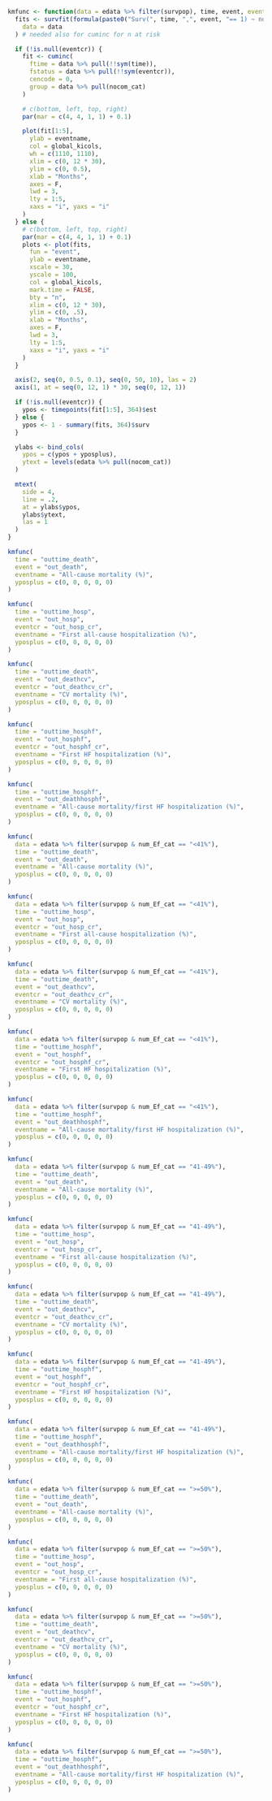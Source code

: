 ```r

kmfunc <- function(data = edata %>% filter(survpop), time, event, eventcr = NULL, eventname, yposplus = rep(0, 5)) {
  fits <- survfit(formula(paste0("Surv(", time, ",", event, "== 1) ~ nocom_cat")),
    data = data
  ) # needed also for cuminc for n at risk

  if (!is.null(eventcr)) {
    fit <- cuminc(
      ftime = data %>% pull(!!sym(time)),
      fstatus = data %>% pull(!!sym(eventcr)),
      cencode = 0,
      group = data %>% pull(nocom_cat)
    )

    # c(bottom, left, top, right)
    par(mar = c(4, 4, 1, 1) + 0.1)

    plot(fit[1:5],
      ylab = eventname,
      col = global_kicols,
      wh = c(1110, 1110),
      xlim = c(0, 12 * 30),
      ylim = c(0, 0.5),
      xlab = "Months",
      axes = F,
      lwd = 3,
      lty = 1:5,
      xaxs = "i", yaxs = "i"
    )
  } else {
    # c(bottom, left, top, right)
    par(mar = c(4, 4, 1, 1) + 0.1)
    plots <- plot(fits,
      fun = "event",
      ylab = eventname,
      xscale = 30,
      yscale = 100,
      col = global_kicols,
      mark.time = FALSE,
      bty = "n",
      xlim = c(0, 12 * 30),
      ylim = c(0, .5),
      xlab = "Months",
      axes = F,
      lwd = 3,
      lty = 1:5,
      xaxs = "i", yaxs = "i"
    )
  }

  axis(2, seq(0, 0.5, 0.1), seq(0, 50, 10), las = 2)
  axis(1, at = seq(0, 12, 1) * 30, seq(0, 12, 1))

  if (!is.null(eventcr)) {
    ypos <- timepoints(fit[1:5], 364)$est
  } else {
    ypos <- 1 - summary(fits, 364)$surv
  }

  ylabs <- bind_cols(
    ypos = c(ypos + yposplus),
    ytext = levels(edata %>% pull(nocom_cat))
  )

  mtext(
    side = 4,
    line = .2,
    at = ylabs$ypos,
    ylabs$ytext,
    las = 1
  )
}
```

```r
kmfunc(
  time = "outtime_death",
  event = "out_death",
  eventname = "All-cause mortality (%)",
  yposplus = c(0, 0, 0, 0, 0)
)
```

```r
kmfunc(
  time = "outtime_hosp",
  event = "out_hosp",
  eventcr = "out_hosp_cr",
  eventname = "First all-cause hospitalization (%)",
  yposplus = c(0, 0, 0, 0, 0)
)
```

```r
kmfunc(
  time = "outtime_death",
  event = "out_deathcv",
  eventcr = "out_deathcv_cr",
  eventname = "CV mortality (%)",
  yposplus = c(0, 0, 0, 0, 0)
)
```

```r
kmfunc(
  time = "outtime_hosphf",
  event = "out_hosphf",
  eventcr = "out_hosphf_cr",
  eventname = "First HF hospitalization (%)",
  yposplus = c(0, 0, 0, 0, 0)
)
```

```r
kmfunc(
  time = "outtime_hosphf",
  event = "out_deathhosphf",
  eventname = "All-cause mortality/first HF hospitalization (%)",
  yposplus = c(0, 0, 0, 0, 0)
)
```

```r
kmfunc(
  data = edata %>% filter(survpop & num_Ef_cat == "<41%"),
  time = "outtime_death",
  event = "out_death",
  eventname = "All-cause mortality (%)",
  yposplus = c(0, 0, 0, 0, 0)
)
```

```r
kmfunc(
  data = edata %>% filter(survpop & num_Ef_cat == "<41%"),
  time = "outtime_hosp",
  event = "out_hosp",
  eventcr = "out_hosp_cr",
  eventname = "First all-cause hospitalization (%)",
  yposplus = c(0, 0, 0, 0, 0)
)
```

```r
kmfunc(
  data = edata %>% filter(survpop & num_Ef_cat == "<41%"),
  time = "outtime_death",
  event = "out_deathcv",
  eventcr = "out_deathcv_cr",
  eventname = "CV mortality (%)",
  yposplus = c(0, 0, 0, 0, 0)
)
```

```r
kmfunc(
  data = edata %>% filter(survpop & num_Ef_cat == "<41%"),
  time = "outtime_hosphf",
  event = "out_hosphf",
  eventcr = "out_hosphf_cr",
  eventname = "First HF hospitalization (%)",
  yposplus = c(0, 0, 0, 0, 0)
)
```

```r
kmfunc(
  data = edata %>% filter(survpop & num_Ef_cat == "<41%"),
  time = "outtime_hosphf",
  event = "out_deathhosphf",
  eventname = "All-cause mortality/first HF hospitalization (%)",
  yposplus = c(0, 0, 0, 0, 0)
)
```

```r
kmfunc(
  data = edata %>% filter(survpop & num_Ef_cat == "41-49%"),
  time = "outtime_death",
  event = "out_death",
  eventname = "All-cause mortality (%)",
  yposplus = c(0, 0, 0, 0, 0)
)
```

```r
kmfunc(
  data = edata %>% filter(survpop & num_Ef_cat == "41-49%"),
  time = "outtime_hosp",
  event = "out_hosp",
  eventcr = "out_hosp_cr",
  eventname = "First all-cause hospitalization (%)",
  yposplus = c(0, 0, 0, 0, 0)
)
```

```r
kmfunc(
  data = edata %>% filter(survpop & num_Ef_cat == "41-49%"),
  time = "outtime_death",
  event = "out_deathcv",
  eventcr = "out_deathcv_cr",
  eventname = "CV mortality (%)",
  yposplus = c(0, 0, 0, 0, 0)
)
```

```r
kmfunc(
  data = edata %>% filter(survpop & num_Ef_cat == "41-49%"),
  time = "outtime_hosphf",
  event = "out_hosphf",
  eventcr = "out_hosphf_cr",
  eventname = "First HF hospitalization (%)",
  yposplus = c(0, 0, 0, 0, 0)
)
```

```r
kmfunc(
  data = edata %>% filter(survpop & num_Ef_cat == "41-49%"),
  time = "outtime_hosphf",
  event = "out_deathhosphf",
  eventname = "All-cause mortality/first HF hospitalization (%)",
  yposplus = c(0, 0, 0, 0, 0)
)
```

```r
kmfunc(
  data = edata %>% filter(survpop & num_Ef_cat == ">=50%"),
  time = "outtime_death",
  event = "out_death",
  eventname = "All-cause mortality (%)",
  yposplus = c(0, 0, 0, 0, 0)
)
```

```r
kmfunc(
  data = edata %>% filter(survpop & num_Ef_cat == ">=50%"),
  time = "outtime_hosp",
  event = "out_hosp",
  eventcr = "out_hosp_cr",
  eventname = "First all-cause hospitalization (%)",
  yposplus = c(0, 0, 0, 0, 0)
)
```

```r
kmfunc(
  data = edata %>% filter(survpop & num_Ef_cat == ">=50%"),
  time = "outtime_death",
  event = "out_deathcv",
  eventcr = "out_deathcv_cr",
  eventname = "CV mortality (%)",
  yposplus = c(0, 0, 0, 0, 0)
)
```

```r
kmfunc(
  data = edata %>% filter(survpop & num_Ef_cat == ">=50%"),
  time = "outtime_hosphf",
  event = "out_hosphf",
  eventcr = "out_hosphf_cr",
  eventname = "First HF hospitalization (%)",
  yposplus = c(0, 0, 0, 0, 0)
)
```

```r
kmfunc(
  data = edata %>% filter(survpop & num_Ef_cat == ">=50%"),
  time = "outtime_hosphf",
  event = "out_deathhosphf",
  eventname = "All-cause mortality/first HF hospitalization (%)",
  yposplus = c(0, 0, 0, 0, 0)
)
```

